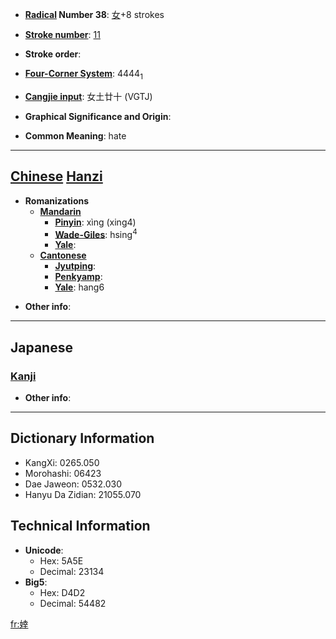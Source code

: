 * '''[[Wiktionary:Chinese radical index| Radical]] Number 38''': [[Wiktionary:Chinese radical index 女|女]]+8 strokes

* '''[[Wiktionary:Chinese total strokes index|Stroke number]]''': [[Wiktionary:Chinese total strokes index 11|11]]

* '''Stroke order''': 

* '''[[Wiktionary:Chinese four corner index|Four-Corner System]]''': 4444<sub>1</sub>

* '''[[Wiktionary:Chinese Cangjie index|Cangjie input]]''': 女土廿十 (VGTJ)

* '''Graphical Significance and Origin''': 

* '''Common Meaning''': hate

----

== [[Chinese]] [[Hanzi]] ==

* '''Romanizations'''
** '''[[Mandarin]]'''
*** '''[[Pinyin]]''': xìng (xing4)
*** '''[[Wade-Giles]]''': hsing<sup>4</sup>
*** '''[[Yale]]''': 
** '''[[Cantonese]]'''
*** '''[[Jyutping]]''':
*** '''[[Penkyamp]]''': 
*** '''[[Yale]]''': hang6

* '''Other info''': 

----

==Japanese==
===[[Kanji]]===
{{kanji|on readings=[[けい]] (kei), [[ぎょう]] (gyō), [[こう]] (kō)
|kun readings=[[もとる]] (motoru), [[まつすぐ]] (matsusugu)
}}

* '''Other info''':  

----

== Dictionary Information ==

* KangXi: 0265.050
* Morohashi: 06423
* Dae Jaweon: 0532.030
* Hanyu Da Zidian: 21055.070

== Technical Information ==

* '''Unicode''':
** Hex: 5A5E
** Decimal: 23134
* '''Big5''':
** Hex: D4D2
** Decimal: 54482

[[fr:婞]]